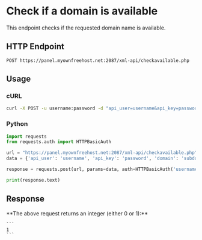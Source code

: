 
# Check if a domain is available
This endpoint checks if the requested domain name is available.


## HTTP Endpoint

`POST https://panel.myownfreehost.net:2087/xml-api/checkavailable.php`

## Usage

### cURL
```bash
curl -X POST -u username:password -d "api_user=username&api_key=password&domain=subdomain.example.com" "https://panel.myownfreehost.net:2087/xml-api/checkavailable.php"
```


### Python
```python highlight=24-25,27
import requests
from requests.auth import HTTPBasicAuth

url = "https://panel.myownfreehost.net:2087/xml-api/checkavailable.php"
data = {'api_user': 'username', 'api_key': 'password', 'domain': 'subdomain.example.com'} # If you want to use a domain which is not a subdomain, put that domain in.

response = requests.post(url, params=data, auth=HTTPBasicAuth('username', 'password'))

print(response.text)
```


## Response

<Callout emoji="💡">
    **The above request returns an integer (either 0 or 1):**

    ```
    1
    ```
</Callout>

